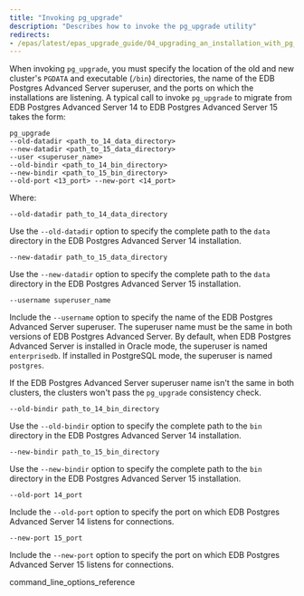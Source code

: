 ```yaml
---
title: "Invoking pg_upgrade"
description: "Describes how to invoke the pg_upgrade utility"
redirects: 
- /epas/latest/epas_upgrade_guide/04_upgrading_an_installation_with_pg_upgrade/02_invoking_pg_upgrade/
---
```


When invoking `pg_upgrade`, you must specify the location of the old and new cluster's `PGDATA` and executable (`/bin`) directories, the name of the EDB Postgres Advanced Server superuser, and the ports on which the installations are listening. A typical call to invoke `pg_upgrade` to migrate from EDB Postgres Advanced Server 14 to EDB Postgres Advanced Server 15 takes the form:

```shell
pg_upgrade
--old-datadir <path_to_14_data_directory>
--new-datadir <path_to_15_data_directory>
--user <superuser_name>
--old-bindir <path_to_14_bin_directory>
--new-bindir <path_to_15_bin_directory>
--old-port <13_port> --new-port <14_port>
```

Where:

`--old-datadir path_to_14_data_directory`

Use the `--old-datadir` option to specify the complete path to the `data` directory in the EDB Postgres Advanced Server 14 installation.

`--new-datadir path_to_15_data_directory`

Use the `--new-datadir` option to specify the complete path to the `data` directory in the EDB Postgres Advanced Server 15 installation.

`--username superuser_name`

Include the `--username` option to specify the name of the EDB Postgres Advanced Server superuser. The superuser name must be the same in both versions of EDB Postgres Advanced Server. By default, when EDB Postgres Advanced Server is installed in Oracle mode, the superuser is named `enterprisedb`. If installed in PostgreSQL mode, the superuser is named `postgres`.

If the EDB Postgres Advanced Server superuser name isn't the same in both clusters, the clusters won't pass the `pg_upgrade` consistency check.

`--old-bindir path_to_14_bin_directory`

Use the `--old-bindir` option to specify the complete path to the `bin` directory in the EDB Postgres Advanced Server 14 installation.

`--new-bindir path_to_15_bin_directory`

Use the `--new-bindir` option to specify the complete path to the `bin` directory in the EDB Postgres Advanced Server 15 installation.

`--old-port 14_port`

Include the `--old-port` option to specify the port on which EDB Postgres Advanced Server 14 listens for connections.

`--new-port 15_port`

Include the `--new-port` option to specify the port on which EDB Postgres Advanced Server 15 listens for connections.

<div class="toctree" maxdepth="3">

command_line_options_reference

</div>
